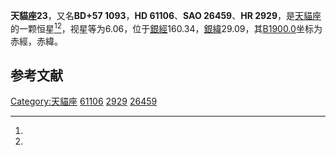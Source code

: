 {{Starbox begin
| name = 天貓座23
}}
{{Starbox observe
| epoch = [[J2000.0|J2000.0]]
| constell = [[天貓座|天貓座]]<ref name=SIMBAD>{{cite web
 | url=http://simbad.u-strasbg.fr/simbad/sim-id?Ident=HR+2929
 | title=Pulsating variable Star
 | publisher=Centre de Données astronomiques de Strasbourg
 | work=SIMBAD
 | accessdate=2012-07-13
 | archive-date=2016-03-18
 | archive-url=https://web.archive.org/web/20160318081508/http://simbad.u-strasbg.fr/simbad/sim-id?Ident=HR+2929
 | dead-url=no
 }}</ref><ref name=DATA>{{cite web
 | url=http://vizier.u-strasbg.fr/viz-bin/VizieR-5?-out.add=.&-source=5050&-corr=PK=HR&-out.max=9999&HR=2929
 | title=VizieR Detailed Page
 | accessdate=2012-07-13
 | archive-date=2016-03-04
 | archive-url=https://web.archive.org/web/20160304224458/http://vizier.u-strasbg.fr/viz-bin/VizieR-5?-out.add=.&-source=5050&-corr=PK=HR&-out.max=9999&HR=2929
 | dead-url=no
 }}</ref>
| 星官 = 
| ra = {{RA|7|40|49.5}}<ref name=SIMBAD /><ref name=DATA />
| dec = {{DEC|+57|4|58}}<ref name=SIMBAD /><ref name=DATA />
| appmag_v = 6.06<ref name=SIMBAD /><ref name=DATA />
}}
{{Starbox character
| class = K5III<ref name=SIMBAD /><ref name=DATA />
| b-v = 1.46<ref name=SIMBAD /><ref name=DATA />
| u-b = 1.65<ref name=SIMBAD /><ref name=DATA />
| r-i = <ref name=SIMBAD /><ref name=DATA />
| variable = 
}}
{{Starbox astrometry
| radial_v = 1.65
| prop_mo_ra = -13
| parallax = 
| p_error = 
}}
{{Starbox catalog
| names =BD+57 1093，[[SAO星表|SAO]] 26459，[[HD星表|HD]] 61106，[[HR星表|HR]] 2929}}
{{Starbox reference |Simbad=HR+2929}}
{{Starbox end}}

'''天貓座23'''，又名'''BD+57 1093'''，'''HD 61106'''、'''SAO 26459'''、'''HR 2929'''，是[[天貓座|天貓座]]的一颗恒星<ref name=SIMBAD /><ref name=DATA />，视星等为6.06，位于[[銀道座標系|銀經]]160.34，[[銀道座標系|銀緯]]29.09，其[[B1900.0|B1900.0]]坐标为赤經{{RA|7|32|33.2}}，赤緯{{DEC|+57|29.09|40}}。

== 参考文献 ==
{{reflist}}

{{天猫座恒星}}

[[Category:天貓座|Category:天貓座]]
[[Category:HD和HDE天體|61106]]
[[Category:HR天體|2929]]
[[Category:SAO天體|26459]]


{{star-stub}}